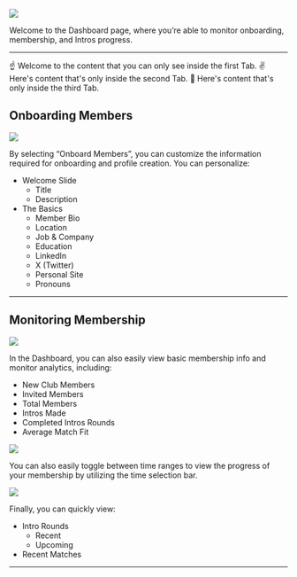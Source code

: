 ![](/images/dashboard-1-vF.png)

Welcome to the Dashboard page, where you’re able to monitor onboarding, membership, and Intros progress. 

---

<Tabs>
  <Tab title="First Tab">
    ☝️ Welcome to the content that you can only see inside the first Tab.
  </Tab>
  <Tab title="Second Tab">
    ✌️ Here's content that's only inside the second Tab.
  </Tab>
  <Tab title="Third Tab">
    💪 Here's content that's only inside the third Tab.
  </Tab>
</Tabs>

## **Onboarding Members**

![](/images/dashboard-2-vF.png)

By selecting “Onboard Members”, you can customize the information required for onboarding and profile creation. You can personalize:

- Welcome Slide
    - Title
    - Description
- The Basics
    - Member Bio
    - Location
    - Job & Company
    - Education
    - LinkedIn
    - X (Twitter)
    - Personal Site
    - Pronouns

---

## **Monitoring Membership**

![](/images/dashboard-3-vFF.png)

In the Dashboard, you can also easily view basic membership info and monitor analytics, including: 

- New Club Members
- Invited Members
- Total Members
- Intros Made
- Completed Intros Rounds
- Average Match Fit

![](/images/dashboard-4-vFF.png)

You can also easily toggle between time ranges to view the progress of your membership by utilizing the time selection bar.

![](/images/dashboard-5-vFF.png)

Finally, you can quickly view:

- Intro Rounds
    - Recent
    - Upcoming
- Recent Matches

---
